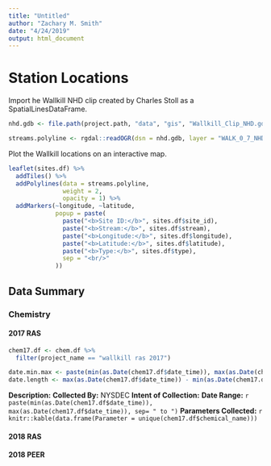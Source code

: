 ```yaml
---
title: "Untitled"
author: "Zachary M. Smith"
date: "4/24/2019"
output: html_document
---
```


# Station Locations

Import he Wallkill NHD clip created by Charles Stoll as a SpatialLinesDataFrame.
```r
nhd.gdb <- file.path(project.path, "data", "gis", "Wallkill_Clip_NHD.gdb")

streams.polyline <- rgdal::readOGR(dsn = nhd.gdb, layer = "WALK_0_7_NHD_CLIP")
```

Plot the Wallkill locations on an interactive map.
```r
leaflet(sites.df) %>% 
  addTiles() %>% 
  addPolylines(data = streams.polyline,
               weight = 2,
               opacity = 1) %>% 
  addMarkers(~longitude, ~latitude,
             popup = paste(
               paste("<b>Site ID:</b>", sites.df$site_id),
               paste("<b>Stream:</b>", sites.df$stream),
               paste("<b>Longitude:</b>", sites.df$longitude),
               paste("<b>Latitude:</b>", sites.df$latitude),
               paste("<b>Type:</b>", sites.df$type),
               sep = "<br/>"
             ))
```

## Data Summary

### Chemistry

#### 2017 RAS

```r
chem17.df <- chem.df %>% 
  filter(project_name == "wallkill ras 2017")

date.min.max <- paste(min(as.Date(chem17.df$date_time)), max(as.Date(chem17.df$date_time)), sep= " to ")
date.length <- max(as.Date(chem17.df$date_time)) - min(as.Date(chem17.df$date_time))
```

__Description:__
__Collected By:__ NYSDEC
__Intent of Collection:__
__Date Range:__ `r paste(min(as.Date(chem17.df$date_time)), max(as.Date(chem17.df$date_time)), sep= " to ")`
__Parameters Collected:__ `r knitr::kable(data.frame(Parameter = unique(chem17.df$chemical_name)))`


#### 2018 RAS

#### 2018 PEER
